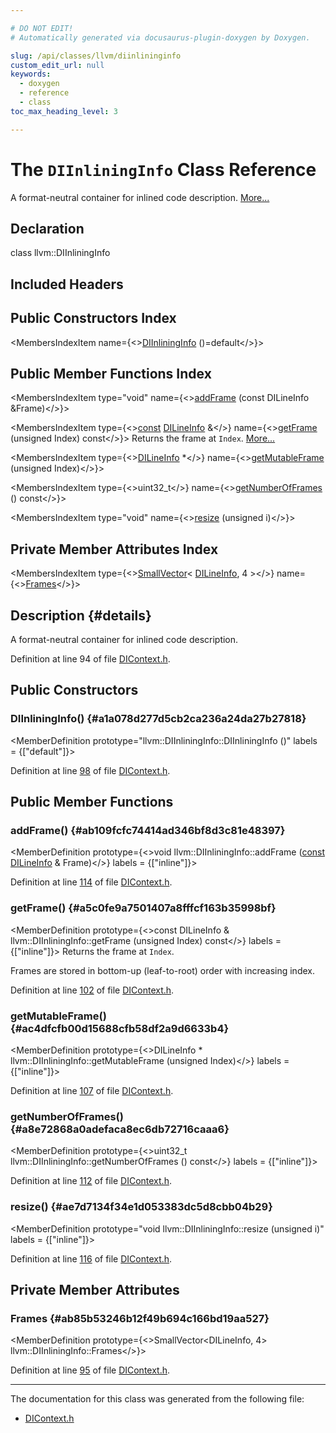 ```yaml
---

# DO NOT EDIT!
# Automatically generated via docusaurus-plugin-doxygen by Doxygen.

slug: /api/classes/llvm/diinlininginfo
custom_edit_url: null
keywords:
  - doxygen
  - reference
  - class
toc_max_heading_level: 3

---
```





# The `DIInliningInfo` Class Reference

<DoxygenPage pluginConfig={pluginConfig}>

A format-neutral container for inlined code description. <a href="#details">More...</a>

## Declaration

<CodeBlock>class llvm::DIInliningInfo</CodeBlock>

## Included Headers

<IncludesList>
<IncludesListItem
  filePath="llvm/DebugInfo/DIContext.h"
  permalink="/docs/api/files/include/include/llvm/include/llvm/debuginfo/dicontext-h"
  isLocal="true" />
</IncludesList>

## Public Constructors Index

<MembersIndex>

<MembersIndexItem
  name={<><a href="#a1a078d277d5cb2ca236a24da27b27818">DIInliningInfo</a> ()=default</>}>
</MembersIndexItem>

</MembersIndex>

## Public Member Functions Index

<MembersIndex>

<MembersIndexItem
  type="void"
  name={<><a href="#ab109fcfc74414ad346bf8d3c81e48397">addFrame</a> (const DILineInfo &amp;Frame)</>}>
</MembersIndexItem>

<MembersIndexItem
  type={<><a href="/docs/api/files/lib/lib/target/lib/target/aarch64/aarch64promoteconstant-cpp/#a90f8350fecae261c25be85d38b451bff">const</a> <a href="/docs/api/structs/llvm/dilineinfo">DILineInfo</a> &amp;</>}
  name={<><a href="#a5c0fe9a7501407a8fffcf163b35998bf">getFrame</a> (unsigned Index) const</>}>
Returns the frame at <code>Index</code>. <a href="#a5c0fe9a7501407a8fffcf163b35998bf">More...</a>
</MembersIndexItem>

<MembersIndexItem
  type={<><a href="/docs/api/structs/llvm/dilineinfo">DILineInfo</a> &#42;</>}
  name={<><a href="#ac4dfcfb00d15688cfb58df2a9d6633b4">getMutableFrame</a> (unsigned Index)</>}>
</MembersIndexItem>

<MembersIndexItem
  type={<>uint32&#95;t</>}
  name={<><a href="#a8e72868a0adefaca8ec6db72716caaa6">getNumberOfFrames</a> () const</>}>
</MembersIndexItem>

<MembersIndexItem
  type="void"
  name={<><a href="#ae7d7134f34e1d053383dc5d8cbb04b29">resize</a> (unsigned i)</>}>
</MembersIndexItem>

</MembersIndex>

## Private Member Attributes Index

<MembersIndex>

<MembersIndexItem
  type={<><a href="/docs/api/classes/llvm/smallvector">SmallVector</a>&lt; <a href="/docs/api/structs/llvm/dilineinfo">DILineInfo</a>, 4 &gt;</>}
  name={<><a href="#ab85b53246b12f49b694c166bd19aa527">Frames</a></>}>
</MembersIndexItem>

</MembersIndex>

## Description {#details}

A format-neutral container for inlined code description.

Definition at line 94 of file <a href="/docs/api/files/include/include/llvm/include/llvm/debuginfo/dicontext-h">DIContext.h</a>.

<SectionDefinition>

## Public Constructors

### DIInliningInfo() {#a1a078d277d5cb2ca236a24da27b27818}

<MemberDefinition
  prototype="llvm::DIInliningInfo::DIInliningInfo ()"
  labels = {["default"]}>

Definition at line <a href="/docs/api/files/include/include/llvm/include/llvm/debuginfo/dicontext-h/#l00098">98</a> of file <a href="/docs/api/files/include/include/llvm/include/llvm/debuginfo/dicontext-h">DIContext.h</a>.
</MemberDefinition>

</SectionDefinition>

<SectionDefinition>

## Public Member Functions

### addFrame() {#ab109fcfc74414ad346bf8d3c81e48397}

<MemberDefinition
  prototype={<>void llvm::DIInliningInfo::addFrame (<a href="/docs/api/files/lib/lib/target/lib/target/aarch64/aarch64promoteconstant-cpp/#a90f8350fecae261c25be85d38b451bff">const</a> <a href="/docs/api/structs/llvm/dilineinfo">DILineInfo</a> &amp; Frame)</>}
  labels = {["inline"]}>

Definition at line <a href="/docs/api/files/include/include/llvm/include/llvm/debuginfo/dicontext-h/#l00114">114</a> of file <a href="/docs/api/files/include/include/llvm/include/llvm/debuginfo/dicontext-h">DIContext.h</a>.
</MemberDefinition>

### getFrame() {#a5c0fe9a7501407a8fffcf163b35998bf}

<MemberDefinition
  prototype={<>const DILineInfo &amp; llvm::DIInliningInfo::getFrame (unsigned Index) const</>}
  labels = {["inline"]}>
Returns the frame at <code>Index</code>.

Frames are stored in bottom-up (leaf-to-root) order with increasing index.

Definition at line <a href="/docs/api/files/include/include/llvm/include/llvm/debuginfo/dicontext-h/#l00102">102</a> of file <a href="/docs/api/files/include/include/llvm/include/llvm/debuginfo/dicontext-h">DIContext.h</a>.
</MemberDefinition>

### getMutableFrame() {#ac4dfcfb00d15688cfb58df2a9d6633b4}

<MemberDefinition
  prototype={<>DILineInfo &#42; llvm::DIInliningInfo::getMutableFrame (unsigned Index)</>}
  labels = {["inline"]}>

Definition at line <a href="/docs/api/files/include/include/llvm/include/llvm/debuginfo/dicontext-h/#l00107">107</a> of file <a href="/docs/api/files/include/include/llvm/include/llvm/debuginfo/dicontext-h">DIContext.h</a>.
</MemberDefinition>

### getNumberOfFrames() {#a8e72868a0adefaca8ec6db72716caaa6}

<MemberDefinition
  prototype={<>uint32&#95;t llvm::DIInliningInfo::getNumberOfFrames () const</>}
  labels = {["inline"]}>

Definition at line <a href="/docs/api/files/include/include/llvm/include/llvm/debuginfo/dicontext-h/#l00112">112</a> of file <a href="/docs/api/files/include/include/llvm/include/llvm/debuginfo/dicontext-h">DIContext.h</a>.
</MemberDefinition>

### resize() {#ae7d7134f34e1d053383dc5d8cbb04b29}

<MemberDefinition
  prototype="void llvm::DIInliningInfo::resize (unsigned i)"
  labels = {["inline"]}>

Definition at line <a href="/docs/api/files/include/include/llvm/include/llvm/debuginfo/dicontext-h/#l00116">116</a> of file <a href="/docs/api/files/include/include/llvm/include/llvm/debuginfo/dicontext-h">DIContext.h</a>.
</MemberDefinition>

</SectionDefinition>

<SectionDefinition>

## Private Member Attributes

### Frames {#ab85b53246b12f49b694c166bd19aa527}

<MemberDefinition
  prototype={<>SmallVector&lt;DILineInfo, 4&gt; llvm::DIInliningInfo::Frames</>}>

Definition at line <a href="/docs/api/files/include/include/llvm/include/llvm/debuginfo/dicontext-h/#l00095">95</a> of file <a href="/docs/api/files/include/include/llvm/include/llvm/debuginfo/dicontext-h">DIContext.h</a>.
</MemberDefinition>

</SectionDefinition>

<hr/>

The documentation for this class was generated from the following file:

<ul>
<li><a href="/docs/api/files/include/include/llvm/include/llvm/debuginfo/dicontext-h">DIContext.h</a></li>
</ul>

</DoxygenPage>
